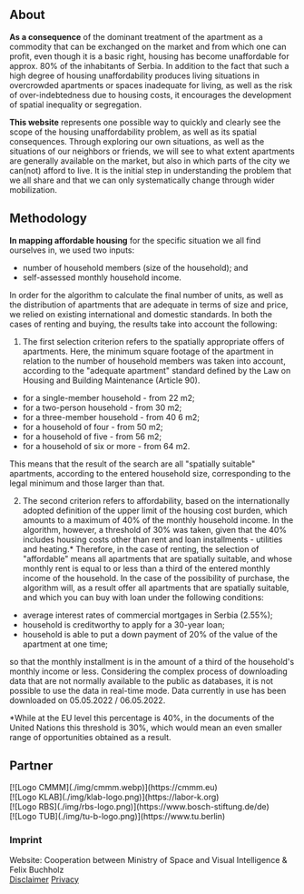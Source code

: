 <section>

## About

**As a consequence** of the dominant treatment of the apartment as a commodity that can be exchanged on the market and from which one can profit, even though it is a basic right, housing has become unaffordable for approx. 80% of the inhabitants of Serbia. In addition to the fact that such a high degree of housing unaffordability produces living situations in overcrowded apartments or spaces inadequate for living, as well as the risk of over-indebtedness due to housing costs, it encourages the development of spatial inequality or segregation.

**This website** represents one possible way to quickly and clearly see the scope of the housing unaffordability problem, as well as its spatial consequences. Through exploring our own situations, as well as the situations of our neighbors or friends, we will see to what extent apartments are generally available on the market, but also in which parts of the city we can(not) afford to live. It is the initial step in understanding the problem that we all share and that we can only systematically change through wider mobilization.


## Methodology

**In mapping affordable housing** for the specific situation we all find ourselves in, we used two inputs:
- number of household members (size of the household); and
- self-assessed monthly household income.

In order for the algorithm to calculate the final number of units, as well as the distribution of apartments that are adequate in terms of size and price, we relied on existing international and domestic standards.
In both the cases of renting and buying, the results take into account the following:

1) The first selection criterion refers to the spatially appropriate offers of apartments. Here, the minimum square footage of the apartment in relation to the number of household members was taken into account, according to the "adequate apartment" standard defined by the Law on Housing and Building Maintenance (Article 90).

- for a single-member household - from 22 m2;
- for a two-person household - from 30 m2;
- for a three-member household - from 40 6 m2;
- for a household of four - from 50 m2;
- for a household of five - from 56 m2;
- for a household of six or more - from 64 m2.

This means that the result of the search are all "spatially suitable" apartments, according to the entered household size, corresponding to the legal minimum and those larger than that.

2) The second criterion refers to affordability, based on the internationally adopted definition of the upper limit of the housing cost burden, which amounts to a maximum of 40% of the monthly household income. In the algorithm, however, a threshold of 30% was taken, given that the 40% includes housing costs other than rent and loan installments - utilities and heating.* Therefore, in the case of renting, the selection of "affordable" means all apartments that are spatially suitable, and whose monthly rent is equal to or less than a third of the entered monthly income of the household. In the case of the possibility of purchase, the algorithm will, as a result offer all apartments that are spatially suitable, and which you can buy with loan under the following conditions:

- average interest rates of commercial mortgages in Serbia (2.55%);
- household is creditworthy to apply for a 30-year loan;
- household is able to put a down payment of 20% of the value of the apartment at one time;

so that the monthly installment is in the amount of a third of the household's monthly income or less.
Considering the complex process of downloading data that are not normally available to the public as databases, it is not possible to use the data in real-time mode. Data currently in use has been downloaded on 05.05.2022 / 06.05.2022.


*While at the EU level this percentage is 40%, in the documents of the United Nations this threshold is 30%, which would mean an even smaller range of opportunities obtained as a result.
</section>

<section>

## Partner

<div className='images'>
[![Logo CMMM](./img/cmmm.webp)](https://cmmm.eu)<br />
[![Logo KLAB](./img/klab-logo.png)](https://labor-k.org)<br />
[![Logo RBS](./img/rbs-logo.png)](https://www.bosch-stiftung.de/de)<br />
[![Logo TUB](./img/tu-b-logo.png)](https://www.tu.berlin)
</div>

</section>

<section>

### Imprint

Website: Cooperation between Ministry of Space and Visual Intelligence & Felix Buchholz<br />
[Disclaimer](https://www.tu-berlin.de/servicemenue/impressum/)
[Privacy](https://www.tu-berlin.de/servicemenue/impressum/)
</section>
